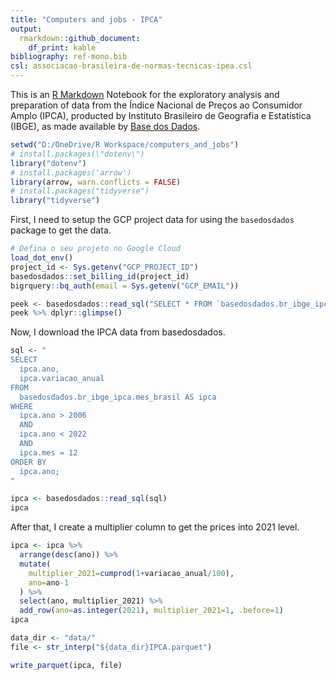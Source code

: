 ```yaml
---
title: "Computers and jobs - IPCA"
output:
  rmarkdown::github_document:
    df_print: kable
bibliography: ref-mono.bib
csl: associacao-brasileira-de-normas-tecnicas-ipea.csl
---
```


This is an [R Markdown](http://rmarkdown.rstudio.com) Notebook for the exploratory analysis and preparation of data from the Índice Nacional de Preços ao Consumidor Amplo (IPCA), producted by Instituto Brasileiro de Geografia e Estatística (IBGE), as made available by [Base dos Dados](https://basedosdados.org/).

```r
setwd("D:/OneDrive/R Workspace/computers_and_jobs")
# install.packages(\"dotenv\")
library("dotenv")
# install.packages('arrow')
library(arrow, warn.conflicts = FALSE)
# install.packages("tidyverse")
library("tidyverse")
```

First, I need to setup the GCP project data for using the `basedosdados` package to get the data.

```r
# Defina o seu projeto no Google Cloud
load_dot_env()
project_id <- Sys.getenv("GCP_PROJECT_ID")
basedosdados::set_billing_id(project_id)
bigrquery::bq_auth(email = Sys.getenv("GCP_EMAIL"))
```

```r
peek <- basedosdados::read_sql("SELECT * FROM `basedosdados.br_ibge_ipca.mes_brasil` LIMIT 1")
peek %>% dplyr::glimpse()
```

Now, I download the IPCA data from basedosdados.

```r

sql <- "
SELECT
  ipca.ano,
  ipca.variacao_anual
FROM
  basedosdados.br_ibge_ipca.mes_brasil AS ipca
WHERE
  ipca.ano > 2006
  AND
  ipca.ano < 2022
  AND
  ipca.mes = 12
ORDER BY
  ipca.ano;
"

ipca <- basedosdados::read_sql(sql)
ipca
```

After that, I create a multiplier column to get the prices into 2021 level.

```r
ipca <- ipca %>%
  arrange(desc(ano)) %>%
  mutate(
    multiplier_2021=cumprod(1+variacao_anual/100),
    ano=ano-1
  ) %>%
  select(ano, multiplier_2021) %>%
  add_row(ano=as.integer(2021), multiplier_2021=1, .before=1)
ipca
```


```r
data_dir <- "data/"
file <- str_interp("${data_dir}IPCA.parquet")

write_parquet(ipca, file)
```

